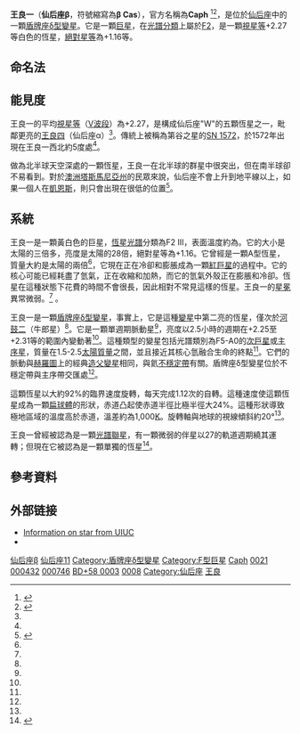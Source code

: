 {{short description|仙后座中的恆星}}
{{Starbox begin |
| name=王良一（仙后座β）
}}
{{Starbox image
 | image=
{{Location mark
|image=Cassiopeia constellation map.svg|alt=|float=center|width=280
|label=|position=right
|mark=Red circle.svg|mark_width=12|mark_link=Beta Cassiopeiae|x=572|y=512
}}
|caption=王良一在仙后座中的位置（紅圈）
}}
{{Starbox observe |
  epoch=J2000 |
  ra={{RA|00|09|10.68518}}<ref name=aaa474_2_653/> |
  dec={{DEC|+59|08|59.2120}}<ref name=aaa474_2_653/> |
  appmag_v=+2.28 (2.25–2.31)<ref name=gcvs/> |
  constell=[[仙后座|仙后座]]|
 星官 = [[王良_(星官)|王良]] （[[奎宿|奎宿]]） }}
{{Starbox character |
  class=F2 III<ref name=gray>{{cite journal|bibcode=2003AJ....126.2048G|title=Contributions to the Nearby Stars (NStars) Project: Spectroscopy of Stars Earlier than M0 within 40 Parsecs: The Northern Sample. I|url=https://archive.org/details/sim_astronomical-journal_2003-10_126_4/page/2048|journal=The Astronomical Journal|volume=126|issue=4|pages=2048|last1=Gray|first1=R. O.|last2=Corbally|first2=C. J.|last3=Garrison|first3=R. F.|last4=McFadden|first4=M. T.|last5=Robinson|first5=P. E.|year=2003|doi=10.1086/378365|arxiv = astro-ph/0308182 |s2cid=119417105}}</ref> |
  b-v=0.34<ref name=clpl4/> |
  u-b=0.11<ref name=clpl4/> |
  variable=[[Delta_Scuti_variable|δ Sct]]<ref name=asr31_2/>
}}
{{Starbox astrometry |
  radial_v=11.3<ref name=rgcrv/> |
  prop_mo_ra=523.50<ref name=aaa474_2_653/> |
  prop_mo_dec=-179.77<ref name=aaa474_2_653/> |
  parallax=59.58 |
  p_error=0.38 |
  parallax_footnote=<ref name=aaa474_2_653/> |
  absmag_v=+1.3<ref>{{cite journal|bibcode=1998A&A...330..619J|title=The absolute magnitude of the early type MK standards from HIPPARCOS parallaxes|journal=Astronomy and Astrophysics|volume=330|pages=619|last1=Jaschek|first1=C.|last2=Gomez|first2=A. E.|year=1998}}</ref>
}}
{{Starbox detail|
  mass={{nowrap|1.91 ± 0.02}}<ref name=apj732_2/> |
  radius=3.43–3.69<ref name=apj732_2/> |
  luminosity=27.3<ref name=apj732_2/> |
  temperature=7,079<ref name=asr31_2/> |
  gravity=3.40<ref name=asr31_2/> |
  metal_fe=0.03<ref name=apj732_2/> |
  rotational_velocity = 71.0<ref name=aaa493_3_1099/> |
  age_gyr=1.09–1.18<ref name=apj732_2/> }}
{{Starbox catalog |
  names=Caph、Chaph、Kaff、Al Sanam al Nakah<ref name=allen/>，仙后座[[佛蘭斯蒂德命名法|11]]、[[葛利斯近星星表|Gl]] 8、[[亮星星表|HR]] 21、[[波恩星|BD]]+58°3、[[HD星表|HD]] 432、[[星表#自行星表|LHS]] 1027、[[星表#視差星表|GCTP]] 16.00、[[SAO星表|SAO]] 21133、[[基本星表|FK5]] 2、[[依巴谷星表|HIP]] 746、[[博斯星表|GC]] 147、 [[星表#艾肯雙星表|ADS]] 107、[[雙星和聚星星表|CCDM]] J00092+5909<ref name=SIMBAD/>
}}
{{Starbox reference
| Simbad = beta+Cas
}}
{{Starbox end}}

'''王良一'''（'''仙后座β'''，符號縮寫為'''β Cas'''），官方名稱為'''Caph''' {{IPAc-en|'|k|æ|f}}<ref name=Kunitzsch>{{cite book
  |last1=Kunitzsch |first1=Paul
  |last2=Smart |first2=Tim
  |date = 2006  |edition = 2nd rev.
  |title = A Dictionary of Modern star Names: A Short Guide to 254 Star Names and Their Derivations
  |publisher = Sky Pub |location = Cambridge, Massachusetts
  |isbn = 978-1-931559-44-7
}}</ref><ref name="IAU-CSN">{{cite web | url=http://www.pas.rochester.edu/~emamajek/WGSN/IAU-CSN.txt | title=IAU Catalog of Star Names |access-date=28 July 2016}}</ref>，是位於[[仙后座|仙后座]]中的一顆[[盾牌座δ型變星|盾牌座δ型]][[變星|變星]]。它是一顆[[巨星|巨星]]，在[[恆星光譜|光譜分類]]上屬於[[F型主序星|F2]]，是一顆[[視星等|視星等]]+2.27等白色的恆星，[[絕對星等|絕對星等]]為+1.16等。

== 命名法 ==

== 能見度 ==
王良一的平均[[視星等|視星等]]（[[UBV測光系統|V波段]]）為+2.27，是構成仙后座"W"的五顆恆星之一，毗鄰更亮的[[王良四|王良四]]（仙后座α）<ref name=kaler2002/>。傳統上被稱為第谷之星的[[SN_1572|SN 1572]]，於1572年出現在王良一西北約5度處<ref name=allen/>。

做為北半球天空深處的一顆恆星，王良一在北半球的群星中很突出，但在南半球卻不易看到。對於[[澳洲|澳洲]][[塔斯馬尼亞州|塔斯馬尼亞州]]的民眾來說，仙后座不會上升到地平線以上，如果一個人在[[凱恩斯_(昆士蘭州)|凱恩斯]]，則只會出現在很低的位置<ref name ="southern">{{cite book |title=The Australian Sky|author=Newell, W. J. |date=1965 |publisher=Jacaranda Press |isbn=0-7016-0037-3|page=84}}</ref>。

== 系統 ==
王良一是一顆黃白色的巨星，[[恆星光譜|恆星光譜]]分類為F2 III，表面溫度約為{{val|7,000|ul=K}}。它的大小是太陽的三倍多，亮度是太陽的28倍，絕對星等為+1.16。它曾經是一顆A型恆星，質量大約是太陽的兩倍<ref name=apj732_2/>，它現在正在冷卻和膨脹成為一顆[[紅巨星|紅巨星]]的過程中。它的核心可能已經耗盡了氫氣，正在收縮和加熱，而它的氫氣外殼正在膨脹和冷卻。恆星在這種狀態下花費的時間不會很長，因此相對不常見這樣的恆星。王良一的[[日冕|星冕]]異常微弱。<ref name=kaler2002/><!-- cites previous five sentences -->。

王良一是一顆[[盾牌座δ型變星|盾牌座δ型變星]]，事實上，它是這種[[變星|變星]]中第二亮的恆星，僅次於[[河鼓二|河鼓二]]（牛郎星）<ref name=apj619_2_1072/>。它是一顆單週期脈動星<ref name=poretti2000/>，亮度以2.5小時的週期在+2.25至+2.31等的範圍內變動著<ref name=kaler2002/>。這種類型的變星包括光譜類別為F5-A0的[[次巨星|次巨星]]或[[主序星|主序星]]，質量在1.5-2.5[[太陽質量|太陽質量]]之間，並且接近其核心氫融合生命的終點<ref name=poretti2000/>。它們的脈動與[[赫羅圖|赫羅圖]]上的經典[[造父變星|造父變星]]相同，與氦[[不穩定帶|不穩定帶]]有關。盾牌座δ型變星位於不穩定帶與主序帶交匯處<ref name=percy2007/>。

這顆恆星以大約92%的臨界速度旋轉，每天完成1.12次的自轉。這種速度使這顆恆星成為一顆[[類球面|扁球體]]的形狀，赤道凸起使赤道半徑比極半徑大24%。這種形狀導致極地區域的溫度高於赤道，溫差約為1,000[[熱力學溫標|K]]。旋轉軸與地球的視線傾斜約20°<ref name=apj732_2/>。

王良一曾經被認為是一顆[[聯星#光譜聯星|光譜聯星]]，有一顆微弱的伴星以27的軌道週期繞其運轉；但現在它被認為是一顆單獨的恆星<ref>{{cite journal|bibcode=1989ApJ...343..916T|title=The chromosphere of Beta Cassiopeiae|journal=Astrophysical Journal|volume=343|pages=916|last1=Teays|first1=Terry J.|last2=Schmidt|first2=Edward G.|last3=Pasinetti Fracassini|first3=Laura E.|last4=Fracassini|first4=Massimo|year=1989|doi=10.1086/167761|url=http://digitalcommons.unl.edu/cgi/viewcontent.cgi?article=1022&context=physicsschmidt}}</ref>。

== 參考資料 ==
{{reflist|30em|refs=

<ref name=aaa474_2_653>{{cite journal | first=F. | last=van Leeuwen |date=November 2007 | title=Validation of the new Hipparcos reduction | journal=Astronomy and Astrophysics | volume=474 | issue=2 | pages=653–664 | bibcode=2007A&A...474..653V | doi=10.1051/0004-6361:20078357 |arxiv = 0708.1752 | s2cid=18759600 }}</ref>

<ref name=rgcrv>{{cite book | last=Evans | first=D. S. | date=June 20–24, 1966 | editor=Batten, Alan Henry | editor2=Heard, John Frederick | contribution=The Revision of the General Catalogue of Radial Velocities | title=Determination of Radial Velocities and their Applications, Proceedings from IAU Symposium no. 30 | volume=30 | pages=57 | location=University of Toronto | publisher=International Astronomical Union | bibcode=1967IAUS...30...57E }}</ref>

<ref name=clpl4>{{cite journal | display-authors=1 | last1=Johnson | first1=H. L. | last2=Iriarte | first2=B. | last3=Mitchell | first3=R. I. | last4=Wisniewskj | first4=W. Z. | title=UBVRIJKL photometry of the bright stars | journal=Communications of the Lunar and Planetary Laboratory | volume=4 | issue=99 | pages=99 | date=1966 | bibcode=1966CoLPL...4...99J }}</ref>

<ref name=gcvs>{{cite journal | display-authors=1 | last1=Kukarkin | first1=B. V. | last2=Kholopov | first2=P. N. | last3=Pskovsky | first3=Y. P. | last4=Efremov | first4=Y. N. | last5=Kukarkina | first5=N. P. | last6=Kurochkin | first6=N. E. | last7=Medvedeva | first7=G. I. | title=General Catalogue of Variable Stars containing information on 20437 variable stars discovered and designated till 1968 | journal=General Catalogue of Variable Stars | edition=3rd | date=1971 | bibcode=1971GCVS3.C......0K }}</ref>

<ref name=SIMBAD>{{cite web | title=V* bet Cas—Variable Star of delta Sct type | work=SIMBAD | publisher=Centre de Données astronomiques de Strasbourg | url=http://simbad.u-strasbg.fr/simbad/sim-id?Ident=Beta+Cassiopeiae | access-date=2011-12-16 }}</ref>

<ref name=asr31_2>{{cite journal | last1=Daszyńska | first1=J. | last2=Cugier | first2=H. | date=2003 | title=Far-Ultraviolet light curves of the δ Scuti variable: β Cassiopeiae | url=https://archive.org/details/sim_advances-in-space-research_2003-01_31_2/page/381 | journal=Advances in Space Research | volume=31 | issue=2 | pages=381–386 | doi=10.1016/S0273-1177(02)00630-0 | bibcode=2003AdSpR..31..381D }}</ref>

<ref name=kunitzsch_smart2006>{{cite book | title=Dictionary of Modern Star Names | last1=Kunitzsch | first1=Paul | last2=Smart | first2=Tim | date=2006 | publisher=Sky Publishing | location=Cambridge, MA | isbn=1-931559-44-9 | page=26 }}</ref>

<ref name=aaa493_3_1099>{{citation | last1=Schröder | first1=C. | last2=Reiners | first2=Ansgar | last3=Schmitt | first3=Jürgen H. M. M. | title=Ca II HK emission in rapidly rotating stars. Evidence for an onset of the solar-type dynamo | journal=Astronomy and Astrophysics | volume=493 | issue=3 | pages=1099–1107 | date=January 2009 | doi=10.1051/0004-6361:200810377 | bibcode=2009A&A...493.1099S | doi-access=free | url=http://goedoc.uni-goettingen.de/goescholar/bitstream/handle/1/9690/aa10377-08.pdf?sequence=2 }}</ref>

<ref name=apj619_2_1072>{{cite journal | display-authors=1 | last1=Buzasi | first1=D. L. | last2=Bruntt | first2=H. | last3=Bedding | first3=T. R. | last4=Retter | first4=A. | last5=Kjeldsen | first5=H. | last6=Preston | first6=H. L. | last7=Mandeville | first7=W. J. | last8=Suarez | first8=J. C. | last9=Catanzarite | first9=J. | journal=The Astrophysical Journal | date=2005 | title=Altair: The Brightest δ Scuti Star | volume=619 | issue=2 | pages=1072–76 | doi=10.1086/426704 | bibcode=2005ApJ...619.1072B | arxiv=astro-ph/0405127 | s2cid=16524681 }}</ref>

<ref name=apj732_2>{{cite journal | display-authors=1 | last1=Che | first1=X. | last2=Monnier | first2=J. D. | last3=Zhao | first3=M. | last4=Pedretti | first4=E. | last5=Thureau | first5=N. | last6=Mérand | first6=A. | last7=ten Brummelaar | first7=T. | last8=McAlister | first8=H. | last9=Ridgway | first9=S. T. | title=Colder and Hotter: Interferometric Imaging of β Cassiopeiae and α Leonis | journal=The Astrophysical Journal | volume=732 | issue=2 | pages=68 |date=May 2011 | doi=10.1088/0004-637X/732/2/68 | bibcode=2011ApJ...732...68C |arxiv = 1105.0740 | s2cid=14330106 }}</ref>

<ref name=kaler2002>{{cite book | title=The Hundred Greatest Stars | last1=Kaler | first1=James B. | date=2002 | publisher=Copernicus Books | location=New York | isbn=0-387-95436-8 | page=27 }}</ref>

<ref name=percy2007>{{cite book | first1=John R. | last1=Percy | title=Understanding variable stars | url=https://archive.org/details/understandingvar00rper | url-access=limited | date=2007 | publisher=Cambridge University Press | isbn=978-0-521-23253-1 | pages=[https://archive.org/details/understandingvar00rper/page/n161 139]–144, 182–187 }}</ref>

<ref name=allen>{{cite book | title=Star-names and their meanings | last1=Allen | first1=Richard Hinckley | date=1963 | orig-year=1899 | publisher=Dover Publications | location=New York, NY | isbn=1-931559-44-9 | page=146 }}</ref>

<ref name=poretti2000>{{cite book | last1=Poretti | first1=E. | contribution=The Frequency Content of δ Scuti Stars as Determined by Photometry | title=Delta Scuti and Related Stars, Reference Handbook and Proceedings of the 6th Vienna Workshop in Astrophysics, held in Vienna, Austria, 4–7 August 1999 | series=ASP Conference Series | volume=210 | editor1-first=Michel | editor1-last=Breger | editor2-first=Michael | editor2-last=Montgomery | page=45 | date=2000 | bibcode=2000ASPC..210...45P |arxiv = astro-ph/0002304 }}</ref>

}}

== 外部链接 ==
*[https://web.archive.org/web/20081201232602/http://www.astro.uiuc.edu/~kaler/sow/caph.html Information on star from UIUC]
*{{WikiSky}}

{{仙后座恒星}}
{{星官|王良|5|14}}
[[Category:拜耳天體|仙后座β]]
[[Category:佛氏天體|仙后座11]]
[[Category:盾牌座δ型變星|Category:盾牌座δ型變星]]
[[Category:F型巨星|Category:F型巨星]]
[[Category:有固有名的恆星|Caph]]
[[Category:HR天體|0021]]
[[Category:HD和HDE天體|000432]]
[[Category:HIP天體|000746]]
[[Category:波恩天體|BD+58 0003]]
[[Category:格利澤和GJ天體|0008]]
[[Category:仙后座|Category:仙后座]]
[[Category:王良_(星官)|王良]]